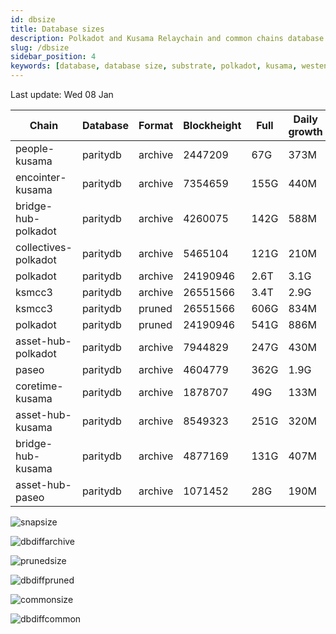 ```yaml
---
id: dbsize
title: Database sizes
description: Polkadot and Kusama Relaychain and common chains database sizes
slug: /dbsize
sidebar_position: 4
keywords: [database, database size, substrate, polkadot, kusama, westend]
---
```



Last update: Wed 08 Jan

| Chain    | Database   | Format | Blockheight | Full         | Daily growth |
| ------------------------| ----------- | -------- | ------- | ---------- | ----- | 
| people-kusama | paritydb | archive | 2447209 | 67G | 373M |
| encointer-kusama | paritydb | archive | 7354659 | 155G | 440M |
| bridge-hub-polkadot | paritydb | archive | 4260075 | 142G | 588M |
| collectives-polkadot | paritydb | archive | 5465104 | 121G | 210M |
| polkadot | paritydb | archive | 24190946 | 2.6T | 3.1G |
| ksmcc3 | paritydb | archive | 26551566 | 3.4T | 2.9G |
| ksmcc3 | paritydb | pruned | 26551566 | 606G | 834M |
| polkadot | paritydb | pruned | 24190946 | 541G | 886M |
| asset-hub-polkadot | paritydb | archive | 7944829 | 247G | 430M |
| paseo | paritydb | archive | 4604779 | 362G | 1.9G |
| coretime-kusama | paritydb | archive | 1878707 | 49G | 133M |
| asset-hub-kusama | paritydb | archive | 8549323 | 251G | 320M |
| bridge-hub-kusama | paritydb | archive | 4877169 | 131G | 407M |
| asset-hub-paseo | paritydb | archive | 1071452 | 28G | 190M |

![snapsize](/img/archivesize.png)

![dbdiffarchive](/img/dbdiffrelay.png)

![prunedsize](/img/prunedsize.png)

![dbdiffpruned](/img/dbdiffpruned.png)

![commonsize](/img/commonsize.png)

![dbdiffcommon](/img/dbdiffcommon.png)
